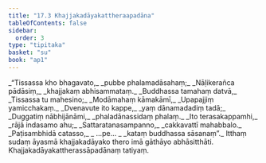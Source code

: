 ```yaml
---
title: "17.3 Khajjakadāyakattheraapadāna"
tableOfContents: false
sidebar:
  order: 3
type: "tipitaka"
basket: "su"
book: "ap1"
---
```



<DynamicBreadcrumb />

<Division number="13" book="ap1" bookNo="20" page="202">

<Paragraph number="2449" type="verses" book="ap1">
_“Tissassa kho bhagavato,_  
_pubbe phalamadāsahaṃ;_  
_Nāḷikerañca pādāsiṃ,_  
_khajjakaṃ abhisammataṃ._  

</Paragraph>

</Division>
<Division number="14" book="ap1" bookNo="20" page="202">

<Paragraph number="2450" type="verses" book="ap1">
_Buddhassa tamahaṃ datvā,_  
_Tissassa tu mahesino;_  
_Modāmahaṃ kāmakāmī,_  
_Upapajjiṃ yamicchakaṃ._  

</Paragraph>

</Division>
<Division number="15" book="ap1" bookNo="20" page="202">

<Paragraph number="2451" type="verses" book="ap1">
_Dvenavute ito kappe,_  
_yaṃ dānamadadiṃ tadā;_  
_Duggatiṃ nābhijānāmi,_  
_phaladānassidaṃ phalaṃ._  

</Paragraph>

</Division>
<Division number="16" book="ap1" bookNo="20" page="202">

<Paragraph number="2452" type="verses" book="ap1">
_Ito terasakappamhi,_  
_rājā indasamo ahu;_  
_Sattaratanasampanno,_  
_cakkavattī mahabbalo._  

</Paragraph>

</Division>
<Division number="17" book="ap1" bookNo="20" page="202">

<Paragraph number="2453" type="verses" book="ap1">
_Paṭisambhidā catasso,_  
_ …pe… _  
_kataṃ buddhassa sāsanaṃ”._  

</Paragraph>

<Paragraph number="2454" book="ap1">
Itthaṃ sudaṃ āyasmā khajjakadāyako thero imā gāthāyo abhāsitthāti.

</Paragraph>
</Division>

<Paragraph number="2455" type="center" book="ap1">
Khajjakadāyakattherassāpadānaṃ tatiyaṃ.
</Paragraph>